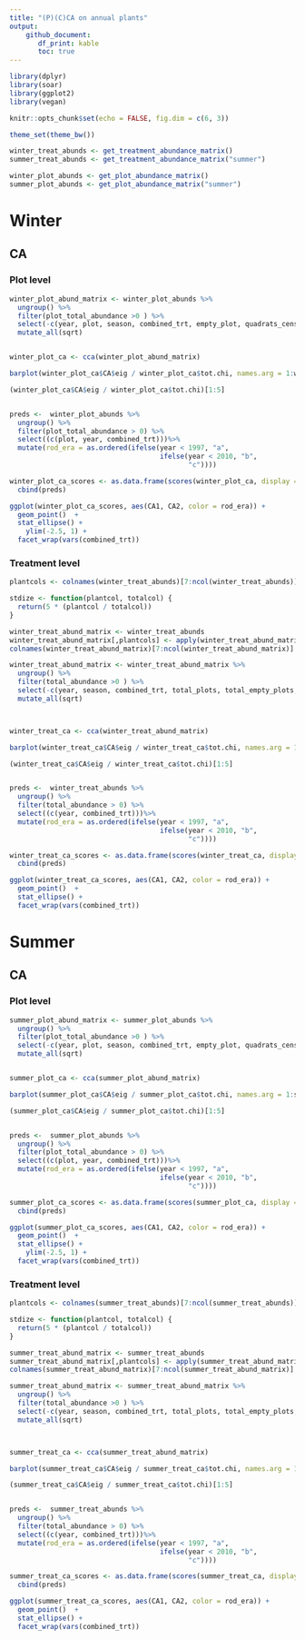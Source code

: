 ```yaml
---
title: "(P)(C)CA on annual plants"
output: 
    github_document:
       df_print: kable
       toc: true
---
```

```r
library(dplyr)
library(soar)
library(ggplot2)
library(vegan)

knitr::opts_chunk$set(echo = FALSE, fig.dim = c(6, 3))

theme_set(theme_bw())

winter_treat_abunds <- get_treatment_abundance_matrix()
summer_treat_abunds <- get_treatment_abundance_matrix("summer")

winter_plot_abunds <- get_plot_abundance_matrix()
summer_plot_abunds <- get_plot_abundance_matrix("summer")


```

# Winter

## CA

### Plot level

```r

winter_plot_abund_matrix <- winter_plot_abunds %>%
  ungroup() %>%
  filter(plot_total_abundance >0 ) %>%
  select(-c(year, plot, season, combined_trt, empty_plot, quadrats_censused, plot_total_abundance)) %>%
  mutate_all(sqrt)


winter_plot_ca <- cca(winter_plot_abund_matrix)

barplot(winter_plot_ca$CA$eig / winter_plot_ca$tot.chi, names.arg = 1:winter_plot_ca$CA$rank, cex.names = 0.5)

(winter_plot_ca$CA$eig / winter_plot_ca$tot.chi)[1:5]


preds <-  winter_plot_abunds %>%
  ungroup() %>%
  filter(plot_total_abundance > 0) %>%
  select((c(plot, year, combined_trt)))%>%
  mutate(rod_era = as.ordered(ifelse(year < 1997, "a",
                                     ifelse(year < 2010, "b",
                                            "c"))))

winter_plot_ca_scores <- as.data.frame(scores(winter_plot_ca, display = "sites", scaling = "sites")) %>%
  cbind(preds)

ggplot(winter_plot_ca_scores, aes(CA1, CA2, color = rod_era)) + 
  geom_point()  +
  stat_ellipse() +
    ylim(-2.5, 1) +
  facet_wrap(vars(combined_trt))
```

### Treatment level

```r

plantcols <- colnames(winter_treat_abunds)[7:ncol(winter_treat_abunds)]

stdize <- function(plantcol, totalcol) {
  return(5 * (plantcol / totalcol))
}

winter_treat_abund_matrix <- winter_treat_abunds 
winter_treat_abund_matrix[,plantcols] <- apply(winter_treat_abund_matrix[, plantcols], MARGIN =2, FUN = stdize, totalcol = winter_treat_abund_matrix[,"total_plots"])
colnames(winter_treat_abund_matrix)[7:ncol(winter_treat_abund_matrix)] <- plantcols

winter_treat_abund_matrix <- winter_treat_abund_matrix %>%
  ungroup() %>%
  filter(total_abundance >0 ) %>%
  select(-c(year, season, combined_trt, total_plots, total_empty_plots, total_abundance)) %>%
  mutate_all(sqrt)



winter_treat_ca <- cca(winter_treat_abund_matrix)

barplot(winter_treat_ca$CA$eig / winter_treat_ca$tot.chi, names.arg = 1:winter_treat_ca$CA$rank, cex.names = 0.5)

(winter_treat_ca$CA$eig / winter_treat_ca$tot.chi)[1:5]


preds <-  winter_treat_abunds %>%
  ungroup() %>%
  filter(total_abundance > 0) %>%
  select((c(year, combined_trt)))%>%
  mutate(rod_era = as.ordered(ifelse(year < 1997, "a",
                                     ifelse(year < 2010, "b",
                                            "c"))))

winter_treat_ca_scores <- as.data.frame(scores(winter_treat_ca, display = "sites", scaling = "sites")) %>%
  cbind(preds)

ggplot(winter_treat_ca_scores, aes(CA1, CA2, color = rod_era)) + 
  geom_point()  +
  stat_ellipse() +
  facet_wrap(vars(combined_trt))
```


# Summer

## CA

### Plot level

```r

summer_plot_abund_matrix <- summer_plot_abunds %>%
  ungroup() %>%
  filter(plot_total_abundance >0 ) %>%
  select(-c(year, plot, season, combined_trt, empty_plot, quadrats_censused, plot_total_abundance)) %>%
  mutate_all(sqrt)


summer_plot_ca <- cca(summer_plot_abund_matrix)

barplot(summer_plot_ca$CA$eig / summer_plot_ca$tot.chi, names.arg = 1:summer_plot_ca$CA$rank, cex.names = 0.5)

(summer_plot_ca$CA$eig / summer_plot_ca$tot.chi)[1:5]


preds <-  summer_plot_abunds %>%
  ungroup() %>%
  filter(plot_total_abundance > 0) %>%
  select((c(plot, year, combined_trt)))%>%
  mutate(rod_era = as.ordered(ifelse(year < 1997, "a",
                                     ifelse(year < 2010, "b",
                                            "c"))))

summer_plot_ca_scores <- as.data.frame(scores(summer_plot_ca, display = "sites", scaling = "sites")) %>%
  cbind(preds)

ggplot(summer_plot_ca_scores, aes(CA1, CA2, color = rod_era)) + 
  geom_point()  +
  stat_ellipse() +
    ylim(-2.5, 1) +
  facet_wrap(vars(combined_trt))
```

### Treatment level

```r

plantcols <- colnames(summer_treat_abunds)[7:ncol(summer_treat_abunds)]

stdize <- function(plantcol, totalcol) {
  return(5 * (plantcol / totalcol))
}

summer_treat_abund_matrix <- summer_treat_abunds 
summer_treat_abund_matrix[,plantcols] <- apply(summer_treat_abund_matrix[, plantcols], MARGIN =2, FUN = stdize, totalcol = summer_treat_abund_matrix[,"total_plots"])
colnames(summer_treat_abund_matrix)[7:ncol(summer_treat_abund_matrix)] <- plantcols

summer_treat_abund_matrix <- summer_treat_abund_matrix %>%
  ungroup() %>%
  filter(total_abundance >0 ) %>%
  select(-c(year, season, combined_trt, total_plots, total_empty_plots, total_abundance)) %>%
  mutate_all(sqrt)



summer_treat_ca <- cca(summer_treat_abund_matrix)

barplot(summer_treat_ca$CA$eig / summer_treat_ca$tot.chi, names.arg = 1:summer_treat_ca$CA$rank, cex.names = 0.5)

(summer_treat_ca$CA$eig / summer_treat_ca$tot.chi)[1:5]


preds <-  summer_treat_abunds %>%
  ungroup() %>%
  filter(total_abundance > 0) %>%
  select((c(year, combined_trt)))%>%
  mutate(rod_era = as.ordered(ifelse(year < 1997, "a",
                                     ifelse(year < 2010, "b",
                                            "c"))))

summer_treat_ca_scores <- as.data.frame(scores(summer_treat_ca, display = "sites", scaling = "sites")) %>%
  cbind(preds)

ggplot(summer_treat_ca_scores, aes(CA1, CA2, color = rod_era)) + 
  geom_point()  +
  stat_ellipse() +
  facet_wrap(vars(combined_trt))
```